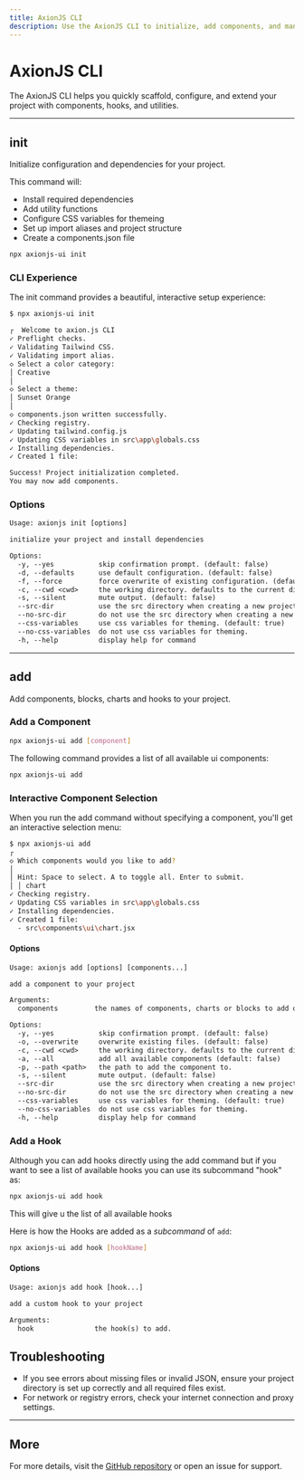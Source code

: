 ```yaml
---
title: AxionJS CLI
description: Use the AxionJS CLI to initialize, add components, and manage hooks in your project.
---
```


# AxionJS CLI

The AxionJS CLI helps you quickly scaffold, configure, and extend your project with components, hooks, and utilities.

---

## init

Initialize configuration and dependencies for your project.

This command will:
- Install required dependencies
- Add utility functions
- Configure CSS variables for themeing
- Set up import aliases and project structure
- Create a components.json file

```bash
npx axionjs-ui init
```

### CLI Experience

The init command provides a beautiful, interactive setup experience:

```bash
$ npx axionjs-ui init

┌  Welcome to axion.js CLI
✓ Preflight checks.
✓ Validating Tailwind CSS.
✓ Validating import alias.
◇ Select a color category:
│ Creative
│
◇ Select a theme:
│ Sunset Orange
│
◇ components.json written successfully.
✓ Checking registry.
✓ Updating tailwind.config.js
✓ Updating CSS variables in src\app\globals.css
✓ Installing dependencies.
✓ Created 1 file:

Success! Project initialization completed.
You may now add components.
```

### Options

```txt
Usage: axionjs init [options]

initialize your project and install dependencies

Options:
  -y, --yes           skip confirmation prompt. (default: false)
  -d, --defaults      use default configuration. (default: false)
  -f, --force         force overwrite of existing configuration. (default: false)
  -c, --cwd <cwd>     the working directory. defaults to the current directory.
  -s, --silent        mute output. (default: false)
  --src-dir           use the src directory when creating a new project. (default: false)
  --no-src-dir        do not use the src directory when creating a new project.
  --css-variables     use css variables for theming. (default: true)
  --no-css-variables  do not use css variables for theming.
  -h, --help          display help for command
```

---

## add

Add components, blocks, charts and hooks to your project.

### Add a Component

```bash
npx axionjs-ui add [component]
```
The following command provides a list of all available ui components:

```bash
npx axionjs-ui add
```

### Interactive Component Selection

When you run the add command without specifying a component, you'll get an interactive selection menu:

```bash
$ npx axionjs-ui add
┌
◇ Which components would you like to add?
│
│ Hint: Space to select. A to toggle all. Enter to submit.
│ │ chart
✓ Checking registry.
✓ Updating CSS variables in src\app\globals.css
✓ Installing dependencies.
✓ Created 1 file:
  - src\components\ui\chart.jsx
```

#### Options

```txt
Usage: axionjs add [options] [components...]

add a component to your project

Arguments:
  components         the names of components, charts or blocks to add or a url to the component.

Options:
  -y, --yes           skip confirmation prompt. (default: false)
  -o, --overwrite     overwrite existing files. (default: false)
  -c, --cwd <cwd>     the working directory. defaults to the current directory.
  -a, --all           add all available components (default: false)
  -p, --path <path>   the path to add the component to.
  -s, --silent        mute output. (default: false)
  --src-dir           use the src directory when creating a new project. (default: false)
  --no-src-dir        do not use the src directory when creating a new project.
  --css-variables     use css variables for theming. (default: true)
  --no-css-variables  do not use css variables for theming.
  -h, --help          display help for command
```

### Add a Hook
Although you can add hooks directly using the add command but if you want to see a list of available hooks you can use its subcommand "hook" as:

```bash
npx axionjs-ui add hook
```
This will give u the list of all available hooks

Here is how the Hooks are added as a *subcommand* of `add`:

```bash
npx axionjs-ui add hook [hookName]
```

#### Options

```txt
Usage: axionjs add hook [hook...]

add a custom hook to your project

Arguments:
  hook               the hook(s) to add.

```



## Troubleshooting

- If you see errors about missing files or invalid JSON, ensure your project directory is set up correctly and all required files exist.
- For network or registry errors, check your internet connection and proxy settings.

---

## More

For more details, visit the [GitHub repository](https://github.com/axionjs/AxionJS) or open an issue for support.